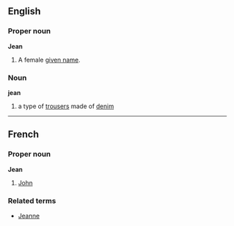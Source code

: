 ==English==
===Proper noun===
'''Jean'''

#A female [[given name]].

===Noun===
'''jean'''

# a type of [[trousers]] made of [[denim]]

----

==French==
===Proper noun===
'''Jean'''

#[[John]]

===Related terms===
*[[Jeanne]]